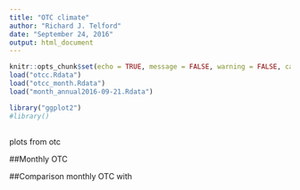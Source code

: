 ```yaml
---
title: "OTC climate"
author: "Richard J. Telford"
date: "September 24, 2016"
output: html_document
---
```


```r
knitr::opts_chunk$set(echo = TRUE, message = FALSE, warning = FALSE, cache = TRUE)
load("otcc.Rdata")
load("otcc_month.Rdata")
load("month_annual2016-09-21.Rdata")

library("ggplot2")
#library()
```

## 

plots from otc


##Monthly OTC


##Comparison monthly OTC with 